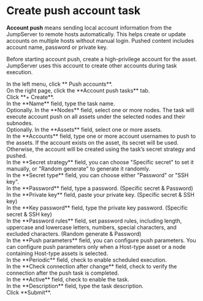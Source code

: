 # Create push account task
**Account push** means sending local account information from the JumpServer to remote hosts automatically.
This helps create or update accounts on multiple hosts without manual login.
Pushed content includes account name, password or private key.

Before starting account push, create a high-privilege account for the asset. JumpServer uses this account to create other accounts during task execution.

<Steps>

<div>
<Nav name="pam" />
</div>

<div>
In the left menu, click **<Icon name="Push" /> Push accounts**.
</div>

<div>
On the right page, click the **Account push tasks** tab.
</div>

<div>
Click **+ Create**.
</div>

<div>
In the **Name** field, type the task name.
</div>

<div>
Optionally. In the **Nodes** field, select one or more nodes. The task will execute account push on all assets under the selected nodes and their subnodes.
</div>

<div>
Optionally. In the **Assets** field, select one or more assets.
</div>

<div>
In the **Accounts** field, type one or more account usernames to push to the assets.
<Alert type="note">
If the account exists on the asset, its secret will be used. Otherwise, the account will be created using the task’s secret strategy and pushed.
</Alert>
</div>

<div>
In the **Secret strategy** field, you can choose "Specific secret" to set it manually, or "Random generate" to generate it randomly.
</div>

<div>
In the **Secret type** field, you can choose either "Password" or "SSH key".
</div>

<div>
In the **Password** field, type a password. (Specific secret & Password) 
</div>

<div>
In the **Private key** field, paste your private key. (Specific secret & SSH key)
</div>

<div>
In the **Key password** field, type the private key password. (Specific secret & SSH key)
</div>

<div>
In the **Password rules** field, set password rules, including length, uppercase and lowercase letters, numbers, special characters, and excluded characters. (Random generate & Password) 
</div>

<div>
In the **Push parameters** field, you can configure push parameters.
<Alert type="note">
You can configure push parameters only when a Host-type asset or a node containing Host-type assets is selected.
</Alert>
</div>

<div>
In the **Periodic** field, check to enable scheduled execution.
</div>

<div>
In the **Check connection after change** field, check to verify the connection after the push task is completed.
</div>

<div>
In the **Active** field, check to enable the task.
</div>

<div>
In the **Description** field, type the task description.
</div>
    
<div>
Click **Submit**.
</div>

</Steps>
